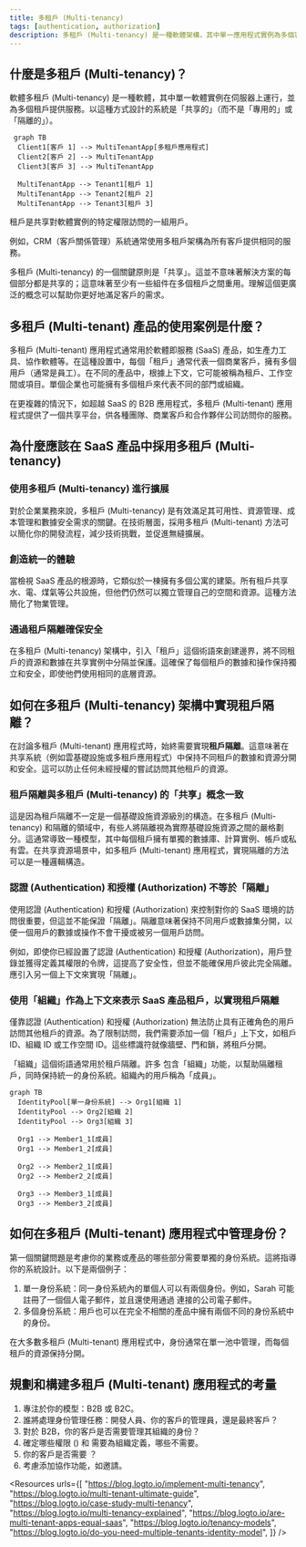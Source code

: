 ```yaml
---
title: 多租戶 (Multi-tenancy)
tags: [authentication, authorization]
description: 多租戶 (Multi-tenancy) 是一種軟體架構，其中單一應用程式實例為多個客戶（租戶）提供服務，並保持其數據隔離和安全。在雲計算和 SaaS 中很常見，以優化資源並簡化維護。
---
```


## 什麼是多租戶 (Multi-tenancy)？

軟體多租戶 (Multi-tenancy) 是一種軟體，其中單一軟體實例在伺服器上運行，並為多個租戶提供服務。以這種方式設計的系統是「共享的」（而不是「專用的」或「隔離的」）。
```mermaid
 graph TB
  Client1[客戶 1] --> MultiTenantApp[多租戶應用程式]
  Client2[客戶 2] --> MultiTenantApp
  Client3[客戶 3] --> MultiTenantApp

  MultiTenantApp --> Tenant1[租戶 1]
  MultiTenantApp --> Tenant2[租戶 2]
  MultiTenantApp --> Tenant3[租戶 3]
```

租戶是共享對軟體實例的特定權限訪問的一組用戶。

例如，CRM（客戶關係管理）系統通常使用多租戶架構為所有客戶提供相同的服務。

多租戶 (Multi-tenancy) 的一個關鍵原則是「共享」。這並不意味著解決方案的每個部分都是共享的；這意味著至少有一些組件在多個租戶之間重用。理解這個更廣泛的概念可以幫助你更好地滿足客戶的需求。

## 多租戶 (Multi-tenant) 產品的使用案例是什麼？

多租戶 (Multi-tenant) 應用程式通常用於軟體即服務 (SaaS) 產品，如生產力工具、協作軟體等。在這種設置中，每個「租戶」通常代表一個商業客戶，擁有多個用戶（通常是員工）。在不同的產品中，根據上下文，它可能被稱為租戶、工作空間或項目。單個企業也可能擁有多個租戶來代表不同的部門或組織。

在更複雜的情況下，如超越 SaaS 的 B2B 應用程式，多租戶 (Multi-tenant) 應用程式提供了一個共享平台，供各種團隊、商業客戶和合作夥伴公司訪問你的服務。

## 為什麼應該在 SaaS 產品中採用多租戶 (Multi-tenancy)

### 使用多租戶 (Multi-tenancy) 進行擴展

對於企業業務來說，多租戶 (Multi-tenancy) 是有效滿足其可用性、資源管理、成本管理和數據安全需求的關鍵。在技術層面，採用多租戶 (Multi-tenant) 方法可以簡化你的開發流程，減少技術挑戰，並促進無縫擴展。

### 創造統一的體驗

當檢視 SaaS 產品的根源時，它類似於一棟擁有多個公寓的建築。所有租戶共享水、電、煤氣等公共設施，但他們仍然可以獨立管理自己的空間和資源。這種方法簡化了物業管理。

### 通過租戶隔離確保安全

在多租戶 (Multi-tenancy) 架構中，引入「租戶」這個術語來創建邊界，將不同租戶的資源和數據在共享實例中分隔並保護。這確保了每個租戶的數據和操作保持獨立和安全，即使他們使用相同的底層資源。

## 如何在多租戶 (Multi-tenancy) 架構中實現租戶隔離？

在討論多租戶 (Multi-tenant) 應用程式時，始終需要實現**租戶隔離**。這意味著在共享系統（例如雲基礎設施或多租戶應用程式）中保持不同租戶的數據和資源分開和安全。這可以防止任何未經授權的嘗試訪問其他租戶的資源。

### 租戶隔離與多租戶 (Multi-tenancy) 的「共享」概念一致

這是因為租戶隔離不一定是一個基礎設施資源級別的構造。在多租戶 (Multi-tenancy) 和隔離的領域中，有些人將隔離視為實際基礎設施資源之間的嚴格劃分。這通常導致一種模型，其中每個租戶擁有單獨的數據庫、計算實例、帳戶或私有雲。在共享資源場景中，如多租戶 (Multi-tenant) 應用程式，實現隔離的方法可以是一種邏輯構造。

### 認證 (Authentication) 和授權 (Authorization) 不等於「隔離」

使用認證 (Authentication) 和授權 (Authorization) 來控制對你的 SaaS 環境的訪問很重要，但這並不能保證「隔離」。隔離意味著保持不同用戶或數據集分開，以便一個用戶的數據或操作不會干擾或被另一個用戶訪問。

例如，即使你已經設置了認證 (Authentication) 和授權 (Authorization)，用戶登錄並獲得定義其權限的令牌，這提高了安全性，但並不能確保用戶彼此完全隔離。應引入另一個上下文來實現「隔離」。

### 使用「組織」作為上下文來表示 SaaS 產品租戶，以實現租戶隔離

僅靠認證 (Authentication) 和授權 (Authorization) 無法防止具有正確角色的用戶訪問其他租戶的資源。為了限制訪問，我們需要添加一個「租戶」上下文，如租戶 ID、組織 ID 或工作空間 ID。這些標識符就像牆壁、門和鎖，將租戶分開。

「組織」這個術語通常用於租戶隔離。許多 <Ref slug="identity-provider" /> 包含「組織」功能，以幫助隔離租戶，同時保持統一的身份系統。組織內的用戶稱為「成員」。

```mermaid
graph TB
  IdentityPool[單一身份系統] --> Org1[組織 1]
  IdentityPool --> Org2[組織 2]
  IdentityPool --> Org3[組織 3]

  Org1 --> Member1_1[成員]
  Org1 --> Member1_2[成員]

  Org2 --> Member2_1[成員]
  Org2 --> Member2_2[成員]

  Org3 --> Member3_1[成員]
  Org3 --> Member3_2[成員]
```

## 如何在多租戶 (Multi-tenant) 應用程式中管理身份？

第一個關鍵問題是考慮你的業務或產品的哪些部分需要單獨的身份系統。這將指導你的系統設計。以下是兩個例子：

1. 單一身份系統：同一身份系統內的單個人可以有兩個身份。例如，Sarah 可能註冊了一個個人電子郵件，並且還使用通過 <Ref slug="enterprise-sso" /> 連接的公司電子郵件。
2. 多個身份系統：用戶也可以在完全不相關的產品中擁有兩個不同的身份系統中的身份。

在大多數多租戶 (Multi-tenant) 應用程式中，身份通常在單一池中管理，而每個租戶的資源保持分開。

## 規劃和構建多租戶 (Multi-tenant) 應用程式的考量

1. 專注於你的模型：B2B 或 B2C。
2. 誰將處理身份管理任務：開發人員、你的客戶的管理員，還是最終客戶？
3. 對於 B2B，你的客戶是否需要管理其組織的身份？
4. 確定哪些權限 (<Ref slug="scope" />) 和 <Ref slug="role" /> 需要為組織定義，哪些不需要。
5. 你的客戶是否需要 <Ref slug="enterprise-sso" />？
6. 考慮添加協作功能，如邀請。

<Resources
  urls={[
    "https://blog.logto.io/implement-multi-tenancy",
    "https://blog.logto.io/multi-tenant-ultimate-guide",
    "https://blog.logto.io/case-study-multi-tenancy",
    "https://blog.logto.io/multi-tenancy-explained",
    "https://blog.logto.io/are-multi-tenant-apps-equal-saas",
    "https://blog.logto.io/tenancy-models",
    "https://blog.logto.io/do-you-need-multiple-tenants-identity-model",
  ]}
/>